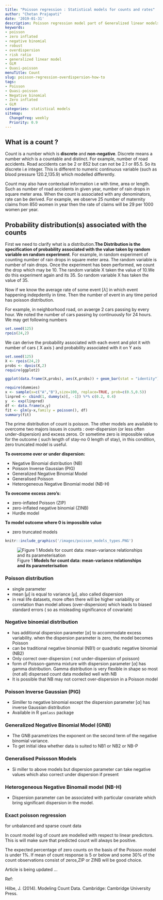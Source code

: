 ```yaml
---
title: "Poisson regression : Statistical models for counts and rates"
author: "Chetan Prajapati"
date: '2019-01-31'
description: Poisson regression model part of Generalized linear models (GLM), its statistical assumptions and interpretation (risk ratio). Also about zero-inflated,negative binomial and generalized poisson models
keywords:
- poisson
- zero inflated
- negative binomial
- robust
- overdispersion
- risk ratio
- generalized linear model
- GLM
- Quasi-poisson
menuTitle: Count
slug: poisson-regression-overdispersion-how-to
tags:
- Poisson
- Quasi-poisson
- Negative binomial
- Zero inflated
- GLM
categories: statistical models
sitemap:
  ChangeFreq: weekly
  Priority: 0.9
---
```


##  What is a count ?

Count is a number which is **discrete** and **non-negative**. Discrete means a number which is a countable and distinct. For example, number of road accidents. Road accidents can be 2 or 852 but can not be 2.1 or 85.5. So its discrete i.e integer. This is different to numeric continuous variable (such as blood pressure 120.2,135.9) which modelled differently.

Count may also have contextual information i.e with time, area or length. Such as number of road accidents in given year, number of rain drops in square meter area. When the count is associated with any denominators, rate can be derived. For example, we observe 25 number of maternity claims from 850 women in  year then the rate of claims will be 29 per 1000 women per year.


## Probability distribution(s) associated with the counts

First we need to clarify what is a distribution.**The Distribution is the specification of probability associated with the value taken by random variable on random experiment**. For example, in random experiment of counting number of rain drops in square meter area. The random variable is number of rain drops. Once the experiment has been performed, we count the drop which may be 10. The random variable X taken the value of 10.We do this experiment again and its 35. So random variable X has taken the value of 35.

Now if we know the average rate of some event $[\lambda]$ in which event happening indepdently in time. Then the number of event in any time period has poisson distribution.

For example, in neighborhood road, on avaerge 2 cars passing by every hour. We noted the number of cars passing by continuously for 24 hours. We may get following numbers

```r
set.seed(125)
rpois(24,2)
```

We can derive the probability associated with each event and plot it with number of cars ( X axis ) and probability associated with it on Y axis

```r
set.seed(125)
X <- rpois(24,2)
probs <- dpois(X,2)
require(ggplot2)

ggplot(data.frame(X,probs), aes(X,probs)) + geom_bar(stat = "identity") + scale_x_continuous(breaks=seq(0,5,by=1)) + theme_classic()

```

```r
require(dummies)
x <- sample(x=c("A","B"),size=100, replace=TRUE, prob=c(0.5,0.5)) 
linpred <- cbind(1, dummy(x)[, -1]) %*% c(0.2, 0.4) 
y  <- exp(linpred) 
df <- data.frame(x,y)
fit <- glm(y~x,family = poisson(), df)
summary(fit)
```


The prime distribution of count is poisson. The other models are available to overcome two majors issues in counts : over-dispersion (or less often under-dispersion) and excess zeros. Or sometime zero is impossible value for the outcome ( such length of stay-no 0 length of stay), in this condition, zero truncated model is useful.
 
**To overcome over or under dispersion:** 

+ Negative Binomial distribution (NB)
+ Poisson Inverse Gaussian (PIG)
+ Generalized Negative Binomial Model
+ Generalised Poisson 
+ Heterogeneous Negative Binomial model (NB-H)

**To ovecome excess zero's:**

+ zero-inflated Poisson (ZIP)
+ zero-inflated negative binomial (ZINB)
+ Hurdle model

**To model outcome where 0 is impossible value**

+ zero truncated models

```r
knitr::include_graphics('/images/poisson_models_types.PNG')
```

![Figure 1 **Models for count data: mean-variance relationships and its parameterisation**](/images/poisson_models_types.PNG)

### Poisson distribution

+ single parameter
+ mean $[\mu]$ is equal to variance $[\mu]$, also called dispersion
+ in real life datasets, more often there will be higher variability or correlation than model allows (over-dispersion) which leads to biased standard errors ( so as misleading significance of covariate)

### Negative binomial distribution

+ has additional dispersion parameter $[\alpha]$ to accommodate excess variability. when the dispersion parameter is zero,
the model becomes Poisson
+ can be traditional negative binomial (NB1) or quadratic negative binomial (NB2)
+ Only correct over-dispersion ( not under-dispersion of poisson)
+ form of Poisson-gamma mixture with  dispersion parameter $[\alpha]$ has gamma distribution. Gamma distribution is very flexible in shape so most (not all) dispersed count data modelled well with NB
+ It is possible that NB may not correct over-dispersion in a Poisson model

### Poisson Inverse Gaussian (PIG)

+ Similler to negative binomial except the dispersion parameter $[\alpha]$ has inverse Gaussian distribution
+ Available in R `gamlass` package

### Generalized Negative Binomial Model (GNB)

+ The GNB parametrizes the exponent on the second term of the
negative binomial variance.
+ To get initial idea whether data is suited to NB1 or NB2 or NB-P


### Generalised Poissson Models

+ Si miller to above models but dispersion parameter can take negative values which also correct under dispersion if present

### Heterogeneous Negative Binomail model (NB-H)

+ Dispersion parameter can be associated with particular covariate which bring significant dispersion in the model.

### Exact poisson regression

for unbalanced and sparse count data



In count model log of count are modelled with respect to linear predictors. This is will make sure that predicted count will always be positive.

The expected percentage of zero counts on the basis of the Poisson
model is under 1%. If mean of count response is 5 or below and some 30% of the count observations consist of zeros,ZIP or ZINB will be good choice.

Article is being updated ...


Ref:

Hilbe, J. (2014). Modeling Count Data. Cambridge: Cambridge University Press.



